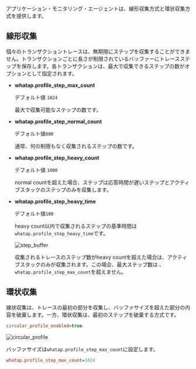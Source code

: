 アプリケーション・モニタリング・エージェントは、線形収集方式と環状収集方式を提供します。

## 線形収集

個々のトランザクショントレースは、無期限にステップを収集することができません。トランザクションごとに長さが制限されているバッファーにトレースステップを保存します。各トランザクションは、最大で収集できるステップの数がオプションとして指定されます。

-   **whatap.profile_step_max_count**

    デフォルト値 `1024`

    最大で収集可能なステップの数です。

-   **whatap.profile_step_normal_count**

    デフォルト値`800`

    通常、何の制限もなく収集されるステップの数です。

-   **whatap.profile_step_heavy_count**

    デフォルト値 `1000`

    normal countを超えた場合、ステップは応答時間が遅いステップとアクティブスタックのステップのみを収集します。

-   **whatap.profile_step_heavy_time**

    デフォルト値`100`

    heavy count以内で収集されるステップの基準時間は`whatap.profile_step_heavy_time`です。

    ![step_buffer](https://img.whatap.io/media/agent_java/data/step_buffer.png) 

    収集されるトレースのステップ数がheavy countを超えた場合は、アクティブスタックのみが収集されます。この場合、最大ステップ数は 、`whatap.profile_step_max_count`を超えません。

## 環状収集

線状収集は、トレースの最初の部分を収集し、バッファサイズを超えた部分の内容を破棄します。一方、環状収集は、最初のステップを破棄する方式です。 

```ini
circular_profile_enabled=true
```

![circular_profile](https://img.whatap.io/media/agent_java/data/circular_profile.png)

バッファサイズは`whatap.profile_step_max_count`に設定します。

```ini
whatap.profile_step_max_count=1024
```
